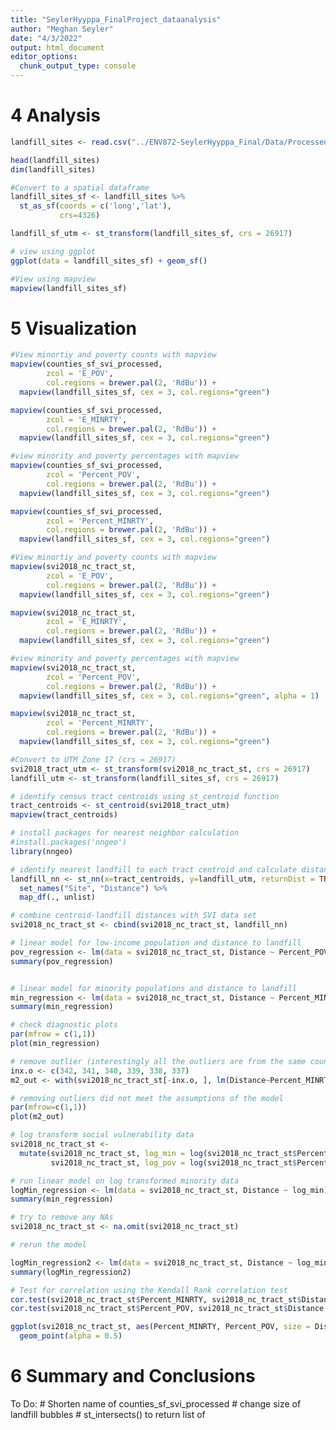 ```yaml
---
title: "SeylerHyyppa_FinalProject_dataanalysis"
author: "Meghan Seyler"
date: "4/3/2022"
output: html_document
editor_options: 
  chunk_output_type: console
---
```


# 4 Analysis 


```r

landfill_sites <- read.csv("../ENV872-SeylerHyyppa_Final/Data/Processed/SW_FacilityList_processed.csv", stringsAsFactors = TRUE)

head(landfill_sites)
dim(landfill_sites)

#Convert to a spatial dataframe
landfill_sites_sf <- landfill_sites %>% 
  st_as_sf(coords = c('long','lat'),
           crs=4326)

landfill_sf_utm <- st_transform(landfill_sites_sf, crs = 26917)

# view using ggplot
ggplot(data = landfill_sites_sf) + geom_sf()

#View using mapview
mapview(landfill_sites_sf)

```


# 5 Visualization
```r

#View minortiy and poverty counts with mapview
mapview(counties_sf_svi_processed, 
        zcol = 'E_POV', 
        col.regions = brewer.pal(2, 'RdBu')) + 
  mapview(landfill_sites_sf, cex = 3, col.regions="green")

mapview(counties_sf_svi_processed, 
        zcol = 'E_MINRTY', 
        col.regions = brewer.pal(2, 'RdBu')) + 
  mapview(landfill_sites_sf, cex = 3, col.regions="green")

#view minority and poverty percentages with mapview
mapview(counties_sf_svi_processed, 
        zcol = 'Percent_POV', 
        col.regions = brewer.pal(2, 'RdBu')) + 
  mapview(landfill_sites_sf, cex = 3, col.regions="green")

mapview(counties_sf_svi_processed, 
        zcol = 'Percent_MINRTY', 
        col.regions = brewer.pal(2, 'RdBu')) + 
  mapview(landfill_sites_sf, cex = 3, col.regions="green")

```

```r

#View minortiy and poverty counts with mapview
mapview(svi2018_nc_tract_st, 
        zcol = 'E_POV', 
        col.regions = brewer.pal(2, 'RdBu')) + 
  mapview(landfill_sites_sf, cex = 3, col.regions="green")

mapview(svi2018_nc_tract_st, 
        zcol = 'E_MINRTY', 
        col.regions = brewer.pal(2, 'RdBu')) + 
  mapview(landfill_sites_sf, cex = 3, col.regions="green")

#view minority and poverty percentages with mapview
mapview(svi2018_nc_tract_st, 
        zcol = 'Percent_POV', 
        col.regions = brewer.pal(2, 'RdBu')) + 
  mapview(landfill_sites_sf, cex = 3, col.regions="green", alpha = 1)

mapview(svi2018_nc_tract_st, 
        zcol = 'Percent_MINRTY', 
        col.regions = brewer.pal(2, 'RdBu')) + 
  mapview(landfill_sites_sf, cex = 3, col.regions="green")
```

```r

#Convert to UTM Zone 17 (crs = 26917)
svi2018_tract_utm <- st_transform(svi2018_nc_tract_st, crs = 26917)
landfill_utm <- st_transform(landfill_sites_sf, crs = 26917)

# identify census tract centroids using st_centroid function
tract_centroids <- st_centroid(svi2018_tract_utm)
mapview(tract_centroids) 

# install packages for nearest neighbor calculation
#install.packages('nngeo')
library(nngeo)

# identify nearest landfill to each tract centroid and calculate distance
landfill_nn <- st_nn(x=tract_centroids, y=landfill_utm, returnDist = TRUE, k = 1) %>% 
  set_names("Site", "Distance") %>% 
  map_df(., unlist)

# combine centroid-landfill distances with SVI data set 
svi2018_nc_tract_st <- cbind(svi2018_nc_tract_st, landfill_nn)

# linear model for low-income population and distance to landfill
pov_regression <- lm(data = svi2018_nc_tract_st, Distance ~ Percent_POV)
summary(pov_regression)


# linear model for minority populations and distance to landfill 
min_regression <- lm(data = svi2018_nc_tract_st, Distance ~ Percent_MINRTY)
summary(min_regression)

# check diagnostic plots
par(mfrow = c(1,1))
plot(min_regression)

# remove outlier (interestingly all the outliers are from the same county)
inx.o <- c(342, 341, 340, 339, 338, 337)
m2_out <- with(svi2018_nc_tract_st[-inx.o, ], lm(Distance~Percent_MINRTY))

# removing outliers did not meet the assumptions of the model
par(mfrow=c(1,1))
plot(m2_out)

# log transform social vulnerability data
svi2018_nc_tract_st <- 
  mutate(svi2018_nc_tract_st, log_min = log(svi2018_nc_tract_st$Percent_MINRTY),
         svi2018_nc_tract_st, log_pov = log(svi2018_nc_tract_st$Percent_POV))

# run linear model on log transformed minority data
logMin_regression <- lm(data = svi2018_nc_tract_st, Distance ~ log_min)
summary(min_regression)

# try to remove any NAs
svi2018_nc_tract_st <- na.omit(svi2018_nc_tract_st) 

# rerun the model

logMin_regression2 <- lm(data = svi2018_nc_tract_st, Distance ~ log_min)
summary(logMin_regression2)

# Test for correlation using the Kendall Rank correlation test
cor.test(svi2018_nc_tract_st$Percent_MINRTY, svi2018_nc_tract_st$Distance, method = "kendall")
cor.test(svi2018_nc_tract_st$Percent_POV, svi2018_nc_tract_st$Distance, method = "kendall")
```

```r
ggplot(svi2018_nc_tract_st, aes(Percent_MINRTY, Percent_POV, size = Distance)) +
  geom_point(alpha = 0.5)
```



# 6 Summary and Conclusions


To Do: 
# Shorten name of counties_sf_svi_processed
# change size of landfill bubbles
# st_intersects() to return list of 
